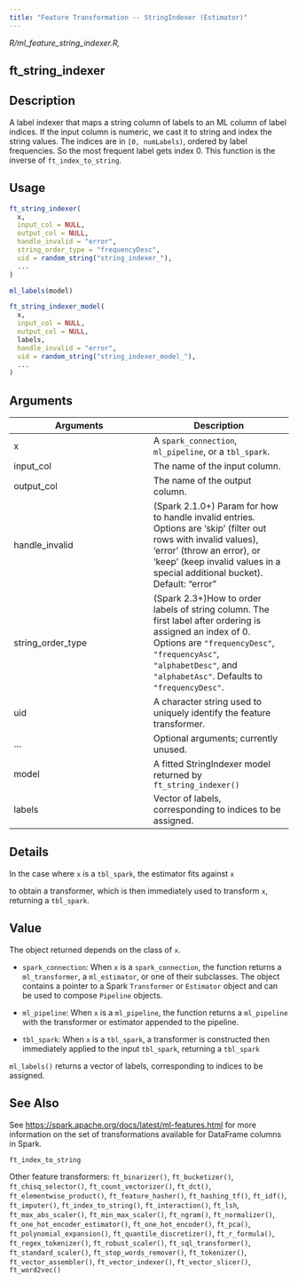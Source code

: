 ```yaml
---
title: "Feature Transformation -- StringIndexer (Estimator)"
---
```


*R/ml_feature_string_indexer.R,*

## ft_string_indexer

## Description
A label indexer that maps a string column of labels to an ML column of   label indices. If the input column is numeric, we cast it to string and   index the string values. The indices are in `[0, numLabels)`, ordered by   label frequencies. So the most frequent label gets index 0. This function   is the inverse of `ft_index_to_string`. 


## Usage
```r
ft_string_indexer( 
  x, 
  input_col = NULL, 
  output_col = NULL, 
  handle_invalid = "error", 
  string_order_type = "frequencyDesc", 
  uid = random_string("string_indexer_"), 
  ... 
) 

ml_labels(model) 

ft_string_indexer_model( 
  x, 
  input_col = NULL, 
  output_col = NULL, 
  labels, 
  handle_invalid = "error", 
  uid = random_string("string_indexer_model_"), 
  ... 
) 
```

## Arguments
|Arguments|Description|
|---|---|
| x | A `spark_connection`, `ml_pipeline`, or a `tbl_spark`. |
| input_col | The name of the input column. |
| output_col | The name of the output column. |
| handle_invalid | (Spark 2.1.0+) Param for how to handle invalid entries. Options are 'skip' (filter out rows with invalid values), 'error' (throw an error), or 'keep' (keep invalid values in a special additional bucket). Default: "error" |
| string_order_type | (Spark 2.3+)How to order labels of string column. The first label after ordering is assigned an index of 0. Options are `"frequencyDesc"`, `"frequencyAsc"`, `"alphabetDesc"`, and `"alphabetAsc"`. Defaults to `"frequencyDesc"`. |
| uid | A character string used to uniquely identify the feature transformer. |
| ... | Optional arguments; currently unused. |
| model | A fitted StringIndexer model returned by `ft_string_indexer()` |
| labels | Vector of labels, corresponding to indices to be assigned. |

## Details

In the case where `x` is a `tbl_spark`, the estimator fits against `x`

  to obtain a transformer, which is then immediately used to transform `x`, returning a `tbl_spark`. 


## Value

The object returned depends on the class of `x`. 

  

- `spark_connection`: When `x` is a `spark_connection`, the function returns a `ml_transformer`,   a `ml_estimator`, or one of their subclasses. The object contains a pointer to   a Spark `Transformer` or `Estimator` object and can be used to compose   `Pipeline` objects. 

  

- `ml_pipeline`: When `x` is a `ml_pipeline`, the function returns a `ml_pipeline` with   the transformer or estimator appended to the pipeline. 

  

- `tbl_spark`: When `x` is a `tbl_spark`, a transformer is constructed then   immediately applied to the input `tbl_spark`, returning a `tbl_spark`

`ml_labels()` returns a vector of labels, corresponding to indices to be assigned. 



## See Also

See [https://spark.apache.org/docs/latest/ml-features.html](https://spark.apache.org/docs/latest/ml-features.html) for   more information on the set of transformations available for DataFrame   columns in Spark. 

`ft_index_to_string`

Other feature transformers:  `ft_binarizer()`, `ft_bucketizer()`, `ft_chisq_selector()`, `ft_count_vectorizer()`, `ft_dct()`, `ft_elementwise_product()`, `ft_feature_hasher()`, `ft_hashing_tf()`, `ft_idf()`, `ft_imputer()`, `ft_index_to_string()`, `ft_interaction()`, `ft_lsh`, `ft_max_abs_scaler()`, `ft_min_max_scaler()`, `ft_ngram()`, `ft_normalizer()`, `ft_one_hot_encoder_estimator()`, `ft_one_hot_encoder()`, `ft_pca()`, `ft_polynomial_expansion()`, `ft_quantile_discretizer()`, `ft_r_formula()`, `ft_regex_tokenizer()`, `ft_robust_scaler()`, `ft_sql_transformer()`, `ft_standard_scaler()`, `ft_stop_words_remover()`, `ft_tokenizer()`, `ft_vector_assembler()`, `ft_vector_indexer()`, `ft_vector_slicer()`, `ft_word2vec()`


